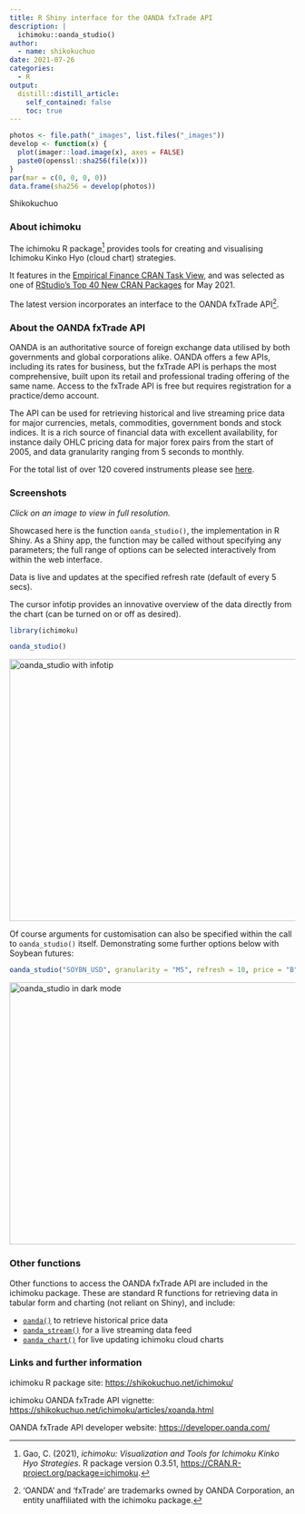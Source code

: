 ```yaml
---
title: R Shiny interface for the OANDA fxTrade API
description: |
  ichimoku::oanda_studio()
author:
  - name: shikokuchuo
date: 2021-07-26
categories:
  - R
output:
  distill::distill_article:
    self_contained: false
    toc: true
---
```


```r

photos <- file.path("_images", list.files("_images"))
develop <- function(x) {
  plot(imager::load.image(x), axes = FALSE)
  paste0(openssl::sha256(file(x)))
}
par(mar = c(0, 0, 0, 0))
data.frame(sha256 = develop(photos))

```
<aside> Shikokuchuo </aside>

### About ichimoku

The ichimoku R package^[Gao, C. (2021), *ichimoku: Visualization and Tools for Ichimoku Kinko Hyo Strategies*. R package version 0.3.51, <https://CRAN.R-project.org/package=ichimoku>.] provides tools for creating and visualising Ichimoku Kinko Hyo (cloud chart) strategies.

It features in the [Empirical Finance CRAN Task View](https://cran.r-project.org/view=Finance), and was selected as one of [RStudio's Top 40 New CRAN Packages](https://rviews.rstudio.com/2021/06/24/may-2021-top-40-new-cran-packages/) for May 2021.

The latest version incorporates an interface to the OANDA fxTrade API^[‘OANDA’ and ‘fxTrade’ are trademarks owned by OANDA Corporation, an entity unaffiliated with the ichimoku package.].

### About the OANDA fxTrade API

OANDA is an authoritative source of foreign exchange data utilised by both governments and global corporations alike. OANDA offers a few APIs, including its rates for business, but the fxTrade API is perhaps the most comprehensive, built upon its retail and professional trading offering of the same name. Access to the fxTrade API is free but requires registration for a practice/demo account.

The API can be used for retrieving historical and live streaming price data for major currencies, metals, commodities, government bonds and stock indices. It is a rich source of financial data with excellent availability, for instance daily OHLC pricing data for major forex pairs from the start of 2005, and data granularity ranging from 5 seconds to monthly.

For the total list of over 120 covered instruments please see [here](https://shikokuchuo.net/ichimoku/articles/xoanda.html#available-instruments).

### Screenshots

*Click on an image to view in full resolution.*

Showcased here is the function `oanda_studio()`, the implementation in R Shiny. As a Shiny app, the function may be called without specifying any parameters; the full range of options can be selected interactively from within the web interface.

Data is live and updates at the specified refresh rate (default of every 5 secs).

The cursor infotip provides an innovative overview of the data directly from the chart (can be turned on or off as desired).

```r

library(ichimoku)

oanda_studio()

```

<a href="img/oastudio1.png" target="_blank"><img src="img/oastudio1.png" alt="oanda_studio with infotip" width="750" height="462"></a>

Of course arguments for customisation can also be specified within the call to `oanda_studio()` itself. Demonstrating some further options below with Soybean futures:

```r
oanda_studio("SOYBN_USD", granularity = "M5", refresh = 10, price = "B", theme = "dark")
```

<a href="img/oastudio2.png" target="_blank"><img src="img/oastudio2.png" alt="oanda_studio in dark mode" width="750" height="462"></a>

### Other functions

Other functions to access the OANDA fxTrade API are included in the ichimoku package. These are standard R functions for retrieving data in tabular form and charting (not reliant on Shiny), and include:

- [`oanda()`](https://shikokuchuo.net/ichimoku/reference/oanda.html) to retrieve historical price data
- [`oanda_stream()`](https://shikokuchuo.net/ichimoku/reference/oanda_stream.html) for a live streaming data feed
- [`oanda_chart()`](https://shikokuchuo.net/ichimoku/reference/oanda_chart.html) for live updating ichimoku cloud charts

### Links and further information

ichimoku R package site: <https://shikokuchuo.net/ichimoku/>

ichimoku OANDA fxTrade API vignette: <https://shikokuchuo.net/ichimoku/articles/xoanda.html>

OANDA fxTrade API developer website: <https://developer.oanda.com/>
